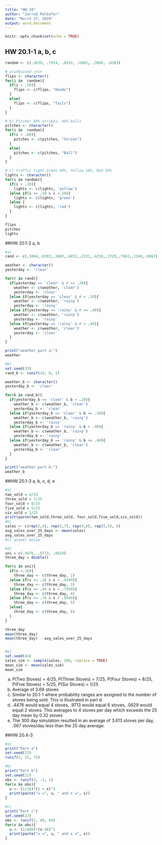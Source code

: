 ```yaml
---
title: "HW_10"
author: "Jarrod Pelkofer"
date: "March 27, 2019"
output: word_document
---
```


```r
knitr::opts_chunk$set(echo = TRUE)
```

## HW 20.1-1 a, b, c

```r
random <- c(.3039, .7914, .8543, .6902, .3004, .0383)

# a)unbiased coin
flips <- character()
for(i in  random){
  if(i < .50){
    flips <- c(flips, "Heads")
  }
  else{
    flips <- c(flips, "Tails")
  }
}

# b) Pitcher 60% strikes, 40% balls
pitches <- character()
for(i in  random){
  if(i < .60){
    pitches <- c(pitches, "Strike")
  }
  else{
    pitches <- c(pitches, "Ball")
  }
}

# c) traffic light Green 40%, Yellow 10%, Red 50%
lights <- character()
for(i in random){
  if(i < .10){
    lights <- c(lights, 'yellow')
  }else if(i >= .10 & i <.50){
    lights <- c(lights, 'green')
  }else {
    lights <- c(lights, 'red')
  }
}

flips
pitches
lights

```

##HW 20.1-2 a, b
```r

#a)
rand <- c(.3004,.0383,.3883,.6052,.2231,.4250,.3729,.7983,.2340,.0082)

weather <- character()
yesterday <- 'clear'

for(r in rand){
  if(yesterday == 'clear' & r >= .20){
    weather <- c(weather, 'clear')
    yesterday <- 'clear'
  }else if(yesterday == 'clear' & r < .20){
    weather <- c(weather, 'rainy')
    yesterday <- 'rainy'
  }else if(yesterday == 'rainy' & r >= .40){
    weather <- c(weather, 'rainy')
    yesterday <- 'rainy'
  }else if(yesterday == 'rainy' & r < .40){
    weather <- c(weather, 'clear')
    yesterday <- 'clear'
  }
}

print("weather part a:")
weather

#b)
set.seed(33)
rand_b <- runif(10, 0, 1)

weather_b <- character()
yesterday_b <- 'clear'

for(b in rand_b){
  if(yesterday_b == 'clear' & b > .20){
    weather_b <- c(weather_b, 'clear')
    yesterday_b <- 'clear'
  }else if(yesterday_b == 'clear' & b <= .20){
    weather_b <- c(weather_b, 'rainy')
    yesterday_b <- 'rainy'
  }else if(yesterday_b == 'rainy' & b > .40){
    weather_b <- c(weather_b, 'rainy')
    yesterday_b <- 'rainy'
  }else if(yesterday_b == 'rainy' & b <= .40){
    weather_b <- c(weather_b, 'clear')
    yesterday_b <- 'clear'
  }
}

print("weather part b:")
weather_b
```


##HW 20.1-3 a, b, c, d, e
```r

#a)
two_sold = 4/25
three_sold = 7/25
four_sold = 8/25
five_sold = 5/25
six_sold = 1/25
print(paste(two_sold,three_sold, four_sold,five_sold,six_sold))
#b)
sales <- c(rep(2,4), rep(3,7), rep(4,8), rep(5,5), 6)
avg_sales_over_25_days <- mean(sales)
avg_sales_over_25_days
#c) answer below

#d)
uni = c(.4476, .9713, .0629)
three_day = double()

for(s in uni){
  if(s <.16){
    three_day <- c(three_day, 2)
  }else if(s >= .16 & s < .4399){
    three_day <- c(three_day, 3)
  }else if(s >= .44 & s < .7599){
    three_day <- c(three_day, 4)
  }else if(s >= .76 & s < .9599){
    three_day <- c(three_day, 5)
  }else{
    three_day <- c(three_day, 6)
  } 
}

three_day
mean(three_day)
mean(three_day) - avg_sales_over_25_days


#e)
set.seed(44)
sales_sim <- sample(sales, 300, replace = TRUE)
mean_sim <- mean(sales_sim)
mean_sim

```
a) P(Two Stoves) = 4/25, P(Three Stoves) = 7/25, P(Four Stoves) = 8/25, P(Five Stoves) = 5/25, P(Six Stoves) = 1/25
b) Average of 3.68 stoves
c) Similar to 20.1-1 where probability ranges are assigned to the number of stoves being sold. This is illustrated in part d.
d) .4476 would equal 4 stoves, .9713 would equal 6 stoves, .0629 would equal 2 stoves. This averages to 4 stoves per day which exceeds the 25 day mean by 0.32 stoves
e) The 300 day simulation resulted in an average of 3.613 stoves per day, .067 stoves/day less than the 25 day average.

##HW 20.4-3
```r

#a)
print("Part a")
set.seed(22)
runif(3, 25, 75)

#b)
print("Part b")
set.seed(22)
obs <- runif(3, -1, 1)
for(x in obs){
  u <- (1/16)*(1 + x)^4
  print(paste("u =", u, " and x =", x))
}

#c)
print("Part c")
set.seed(22)
obs <- runif(3, 40, 60)
for(x in obs){
  u <- (1/400)*(x-40)^2
  print(paste("u =", u, " and x =", x))
}

```